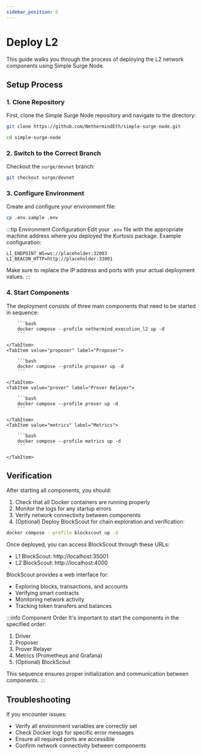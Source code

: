 ```yaml
---
sidebar_position: 5
---
```



# Deploy L2

This guide walks you through the process of deploying the L2 network components using Simple Surge Node.

## Setup Process

### 1. Clone Repository

First, clone the Simple Surge Node repository and navigate to the directory:

```bash
git clone https://github.com/NethermindEth/simple-surge-node.git

cd simple-surge-node
```

### 2. Switch to the Correct Branch

Checkout the `surge/devnet` branch:

```bash
git checkout surge/devnet
```

### 3. Configure Environment

Create and configure your environment file:

```bash
cp .env.sample .env
```

:::tip Environment Configuration
Edit your `.env` file with the appropriate machine address where you deployed the Kurtosis package. Example configuration:

```env
L1_ENDPOINT_WS=ws://placeholder:32003
L1_BEACON_HTTP=http://placeholder:33001
```

Make sure to replace the IP address and ports with your actual deployment values.
:::

### 4. Start Components

The deployment consists of three main components that need to be started in sequence:

<Tabs>
    <TabItem value="driver" label="Driver" default>

        ```bash
        docker compose --profile nethermind_execution_l2 up -d
        ```

    </TabItem>
    <TabItem value="proposer" label="Proposer">

        ```bash
        docker compose --profile proposer up -d
        ```

    </TabItem>
    <TabItem value="prover" label="Prover Relayer">

        ```bash
        docker compose --profile prover up -d
        ```

    </TabItem>
    <TabItem value="metrics" label="Metrics">

        ```bash
        docker compose --profile metrics up -d
        ```

    </TabItem>

</Tabs>

## Verification

After starting all components, you should:

1. Check that all Docker containers are running properly
2. Monitor the logs for any startup errors
3. Verify network connectivity between components
4. (Optional) Deploy BlockScout for chain exploration and verification:

```bash
docker compose --profile blockscout up -d
```

Once deployed, you can access BlockScout through these URLs:

- L1 BlockScout: http://localhost:35001
- L2 BlockScout: http://localhost:4000

BlockScout provides a web interface for:

- Exploring blocks, transactions, and accounts
- Verifying smart contracts
- Monitoring network activity
- Tracking token transfers and balances

:::info Component Order
It's important to start the components in the specified order:

1. Driver
2. Proposer
3. Prover Relayer
4. Metrics (Prometheus and Grafana)
5. (Optional) BlockScout

This sequence ensures proper initialization and communication between components.
:::

## Troubleshooting

If you encounter issues:

- Verify all environment variables are correctly set
- Check Docker logs for specific error messages
- Ensure all required ports are accessible
- Confirm network connectivity between components
